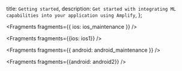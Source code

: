   title: `Getting started`,
  description: `Get started with integrating ML capabilities into your application using Amplify`,
};


<Fragments fragments={{ ios: ios_maintenance }} />


<Fragments fragments={{ios: ios1}} />


<Fragments fragments={{ android: android_maintenance }} />


<Fragments fragments={{android: android2}} />
